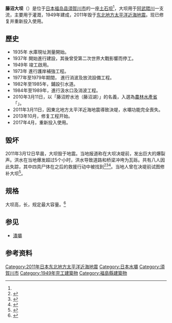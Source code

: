 {{Infobox Dam
| name               = 藤沼大坝
| official_name      =
| image              = Reservoir Fujinuma 20090321.Jpg
| image_size         =
| image_caption      = 
| image_alt          =
| location_map       = Japan
| location_map_width =
| location_map_text  =
| lat_d     = 37
| lat_m     = 18
| lat_s     = 07
| lat_NS    = N
| long_d    = 140
| long_m    = 11
| long_s    = 41
| long_EW   = E
| coordinates_type   = type:landmark
| coordinates_display= inline,title
| coordinates_ref    =
| country            = [[日本|日本]]
| locale             =
| status             = 
| construction_began =
| open               = 1949年
| demolished         = 2011年3月12日
| cost               =
| owner              = 
| type               = 堤坝
| height             = {{Convert|17.5|m|ft|0|abbr=on}}
| length             = {{Convert|133|m|ft|0|abbr=on}}
| crest_width        =
| base_width         =
| volume             = {{Convert|99000|m3|ft3|0|abbr=on}}
| crosses            = [[阿武隈川|阿武隈川]]
| spillways          =
| spillway_type      =
| spillway_capacity  =
| reservoir          =藤沼水库
| reservoir_capacity = 1,504,000立方米
| active_capacity    =
| inactive_capacity  =
| reservoir_catchment= 8.8平方千米
| reservoir_surface  =20公顷
| reservoir_max_depth=
| hydraulic_head     =
| tidal_range        =
| plant_owner        =
| plant_operator     =
| plant_commission   =
| plant_licence_exp  =
| plant_decommission =
| plant_type         =
| turbines           =
| installed_capacity =
| max_planned_cap    =
| capacity_factor    =
| average_annual_gen =
| net_generation     =
| website            =
| as_of              =
| extra              =
}}
'''藤沼大坝'''（{{lang|ja|藤沼ダム}}）是位于[[日本|日本]][[福岛县|福岛县]][[須賀川市|須賀川市]]的一座[[土石坝|土石坝]]<ref name="fujinu"/>，大坝用于[[阿武隈川|阿武隈川]]一支流，主要用于灌溉，1949年建成，2011年毁于[[2011年日本东北地方太平洋近海地震|东北地方太平洋近海地震]]。现已修复并重新投入使用。

==歷史==
* 1935年 水庫現址測量開始。
* 1937年 開始進行建設，其後曾受第二次世界大戰影響而停工。
* 1949年 竣工啟用。
* 1973年 進行護岸補強工程。
* 1977年至1979年期間， 進行消波及放流設備工程。
* 1982年至1985年，鋪設引水道。
* 1984年至1989年，進行汲水口及消波工程。
* 2010年3月11日，以「藤沼貯水池（藤沼湖）」的名義，入選為[[農林水產省|農林水產省]]「{{link-ja|池塘百選|ため池百選}}」。
* 2011年3月11日，因東北地方太平洋近海地震導致決堤，水壩功能完全喪失。
* 2013年10月，修复工程开始。
* 2017年4月，重新投入使用。

==毁坏==
2011年3月12日早晨，大坝毁于地震。当地报道称在大坝决堤前，发出巨大的爆裂声。洪水在当地爆发超过5个小时，洪水导致道路和桥梁冲垮为瓦砾。共有八人因此失踪，其中四具尸体在之后的救援行动中被找到<ref>{{Cite web|title=Dam Breaks In Northeast Japan, Washes Away Homes|url=http://www.arabtimesonline.com/NewsDetails/tabid/96/smid/414/ArticleID/166581/reftab/149/t/Dam-breaks-in-northeast-Japan-washes-away-homes/Default.aspx|publisher=Arab Times|accessdate=14 March 2011|date=12 March 2011|archive-date=2011-04-07|archive-url=https://web.archive.org/web/20110407005129/http://www.arabtimesonline.com/NewsDetails/tabid/96/smid/414/ArticleID/166581/reftab/149/t/Dam-breaks-in-northeast-Japan-washes-away-homes/Default.aspx|dead-url=no}}</ref><ref>{{Cite web|last=Azuma|first=Kita|title=Pacific Ocean coast Earthquake|url=http://sankei.jp.msn.com/affairs/news/110312/dst11031205010058-n1.htm|publisher=MSN|accessdate=14 March 2011|language=Ja|date=12 March 2011|deadurl=yes|archiveurl=https://web.archive.org/web/20110317002517/http://sankei.jp.msn.com/affairs/news/110312/dst11031205010058-n1.htm|archivedate=2011-03-17}}</ref><ref>{{Cite web|title=5 buildings collapsing dam outflow Fukushima Sukagawa|url=http://www.kahoku.co.jp/news/2011/03/20110313t63033.htm|publisher=Fukushima News|accessdate=14 March 2011|language=Ja|date=13 March 2011|archiveurl=https://web.archive.org/web/20110316151322/http://www.kahoku.co.jp/news/2011/03/20110313t63033.htm|archivedate=2011-03-16|deadurl=yes}}</ref>。当地人曾在决堤前试图修补大坝<ref>{{Cite web|title=Lupo Fujinuma Sukagawa dam collapsed eight people missing|url=http://www.kahoku.co.jp/news/2011/03/20110312t63012.htm|publisher=Fukushima News|language=Ja|accessdate=14 March 2011|date=12 March 2011|archiveurl=https://web.archive.org/web/20110314083649/http://www.kahoku.co.jp/news/2011/03/20110312t63012.htm|archivedate=2011-03-14|deadurl=yes}}</ref>。

==规格==
大坝高{{Convert|17.5|m|ft|0|abbr=on}}，长{{Convert|133|m|ft|0|abbr=on}}，规定最大容量{{Convert|99000|m3|ft3|0|abbr=on}}。<ref name="fujinu">{{Cite web|title=Fujinuma Dam - Dam Handbook|url=http://damnet.or.jp/cgi-bin/binranA/All.cgi?db4=0483|publisher=Dam Association of Japan|accessdate=14 March 2011|language=Ja|archive-date=2011-07-22|archive-url=https://web.archive.org/web/20110722120736/http://damnet.or.jp/cgi-bin/binranA/All.cgi?db4=0483|dead-url=no}}</ref>

==参见==
*[[潰壩|潰壩]]

==参考资料==
{{reflist}}

{{2011年日本东北地方太平洋近海地震}}

[[Category:2011年日本东北地方太平洋近海地震|Category:2011年日本东北地方太平洋近海地震]]
[[Category:日本水壩|Category:日本水壩]]
[[Category:須賀川市|Category:須賀川市]]
[[Category:1949年完工建築物|Category:1949年完工建築物]]
[[Category:福島縣建築物|Category:福島縣建築物]]